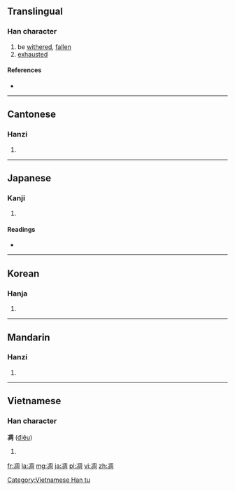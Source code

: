 {{also|雕}}
==Translingual==

===Han character===
{{Han char|rn=15|rad=冫|as=08|sn=10|four=3712<sub>0</sub>|canj=戈一月土口 (IMBGR)}}

# be [[withered]], [[fallen]]
# [[exhausted]]

====References====
* {{Han ref|kx=0132.440|dkj=01668|dj=0296.320|hdz=10299.070|uh=51CB|ud=20939|bh=ADE4|bd=44516}}

----

==Cantonese==

===Hanzi===
{{yue-hanzi|jyut=|y=[[diu1]]}}

# {{defn|lang=yue|sort=冫08}}

----

==Japanese==

===Kanji===
{{ja-kanji|grade=|rs=冫08}}

# {{defn|lang=ja|sort=冫08}}

====Readings====
* {{ja-readings|on=[[ちょう]] (chō)|kun=[[しぼむ]] (shibomu), [[おちぶれる]] (ochibureru)}}

----

==Korean==

===Hanja===
{{ko-hanja|hangeul=조|rv=jo|mr=cho}}

# {{defn|lang=ko|sort=冫08}}

----

==Mandarin==

===Hanzi===
{{cmn-hanzi|pin=[[diāo]] ([[diao1]])|wg=tiao<sup>1</sup>}}

# {{defn|lang=cmn|sort=冫08}}

----

==Vietnamese==

===Han character===
'''凋''' ([[điêu]])

# {{defn|vi}}

[[Category:Vietnamese Han tu]]

[[fr:凋]]
[[la:凋]]
[[mg:凋]]
[[ja:凋]]
[[pl:凋]]
[[vi:凋]]
[[zh:凋]]